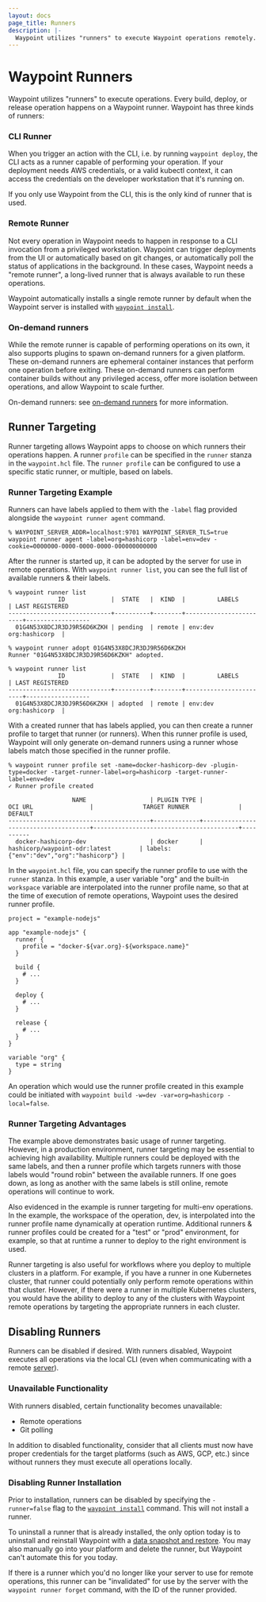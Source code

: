 ```yaml
---
layout: docs
page_title: Runners
description: |-
  Waypoint utilizes "runners" to execute Waypoint operations remotely. Runners are responsible for performing builds and deploys, polling projects for changes, and more.
---
```


# Waypoint Runners

Waypoint utilizes "runners" to execute operations. Every build, deploy, or release operation happens on
a Waypoint runner. Waypoint has three kinds of runners:

### CLI Runner

When you trigger an action with the CLI, i.e. by running `waypoint deploy`, the CLI acts as a runner
capable of performing your operation. If your deployment needs AWS credentials, or a valid kubectl context,
it can access the credentials on the developer workstation that it's running on.

If you only use Waypoint from the CLI, this is the only kind of runner that is used.

### Remote Runner

Not every operation in Waypoint needs to happen in response to a CLI invocation from a privileged workstation.
Waypoint can trigger deployments from the UI or automatically based on git changes, or automatically
poll the status of applications in the background. In these cases, Waypoint needs a "remote runner", a long-lived
runner that is always available to run these operations.

Waypoint automatically installs a single remote runner by default when the Waypoint
server is installed with [`waypoint install`](/commands/install).

### On-demand runners

While the remote runner is capable of performing operations on its own, it also supports plugins
to spawn on-demand runners for a given platform. These on-demand runners are ephemeral container instances that perform one operation before exiting. These on-demand runners can
perform container builds without any privileged access, offer more isolation between operations, and allow Waypoint
to scale further.

On-demand runners: see [on-demand runners](/docs/runner/on-demand-runner) for more information.

## Runner Targeting

Runner targeting allows Waypoint apps to choose on which runners their operations happen. A runner `profile` can be specified
in the `runner` stanza in the `waypoint.hcl` file. The `runner profile` can be configured to use a specific static runner,
or multiple, based on labels.

### Runner Targeting Example

Runners can have labels applied to them with the `-label` flag provided alongside the `waypoint runner agent` command.

```terminal
% WAYPOINT_SERVER_ADDR=localhost:9701 WAYPOINT_SERVER_TLS=true waypoint runner agent -label=org=hashicorp -label=env=dev -cookie=0000000-0000-0000-0000-000000000000
```

After the runner is started up, it can be adopted by the server for use in remote operations. With `waypoint runner list`,
you can see the full list of available runners & their labels.

```shell-session
% waypoint runner list
              ID             |  STATE   |  KIND  |         LABELS         | LAST REGISTERED
-----------------------------+----------+--------+------------------------+------------------
  01G4N53X8DCJR3DJ9R56D6KZKH | pending  | remote | env:dev org:hashicorp  |

% waypoint runner adopt 01G4N53X8DCJR3DJ9R56D6KZKH
Runner "01G4N53X8DCJR3DJ9R56D6KZKH" adopted.

% waypoint runner list
              ID             |  STATE   |  KIND  |         LABELS         | LAST REGISTERED
-----------------------------+----------+--------+------------------------+------------------
  01G4N53X8DCJR3DJ9R56D6KZKH | adopted  | remote | env:dev org:hashicorp  |
```

With a created runner that has labels applied, you can then create a runner profile to target that runner (or runners).
When this runner profile is used, Waypoint will only generate on-demand runners using a runner whose labels match those
specified in the runner profile.

```terminal
% waypoint runner profile set -name=docker-hashicorp-dev -plugin-type=docker -target-runner-label=org=hashicorp -target-runner-label=env=dev
✓ Runner profile created
```

```shell-session
                  NAME                  | PLUGIN TYPE |               OCI URL                |              TARGET RUNNER              | DEFAULT
----------------------------------------+-------------+--------------------------------------+-----------------------------------------+----------
  docker-hashicorp-dev                  | docker      | hashicorp/waypoint-odr:latest        | labels: {"env":"dev","org":"hashicorp"} |
```

In the `waypoint.hcl` file, you can specify the runner profile to use with the `runner` stanza. In this example, a user
variable "org" and the built-in `workspace` variable are interpolated into the runner profile name, so that at the time
of execution of remote operations, Waypoint uses the desired runner profile.

```hcl
project = "example-nodejs"

app "example-nodejs" {
  runner {
    profile = "docker-${var.org}-${workspace.name}"
  }

  build {
    # ...
  }

  deploy {
    # ...
  }

  release {
    # ...
  }
}

variable "org" {
  type = string
}
```

An operation which would use the runner profile created in this example could be initiated with `waypoint build -w=dev -var=org=hashicorp -local=false`.

### Runner Targeting Advantages

The example above demonstrates basic usage of runner targeting. However, in a production environment, runner targeting
may be essential to achieving high availability. Multiple runners could be deployed with the same labels, and then a
runner profile which targets runners with those labels would "round robin" between the available runners. If one goes down,
as long as another with the same labels is still online, remote operations will continue to work.

Also evidenced in the example is runner targeting for multi-env operations. In the example, the workspace of the operation,
dev, is interpolated into the runner profile name dynamically at operation runtime. Additional runners & runner profiles
could be created for a "test" or "prod" environment, for example, so that at runtime a runner to deploy to the right environment
is used.

Runner targeting is also useful for workflows where you deploy to multiple clusters in a platform. For example, if you have
a runner in one Kubernetes cluster, that runner could potentially only perform remote operations within that cluster. However,
if there were a runner in multiple Kubernetes clusters, you would have the ability to deploy to any of the clusters with
Waypoint remote operations by targeting the appropriate runners in each cluster.

## Disabling Runners

Runners can be disabled if desired. With runners disabled, Waypoint executes
all operations via the local CLI (even when communicating with a remote
[server](/docs/server)).

### Unavailable Functionality

With runners disabled, certain functionality becomes unavailable:

- Remote operations
- Git polling

In addition to disabled functionality, consider that all clients must now
have proper credentials for the target platforms (such as AWS, GCP, etc.)
since without runners they must execute all operations locally.

### Disabling Runner Installation

Prior to installation, runners can be disabled by specifying the
`-runner=false` flag to the [`waypoint install`](/commands/install) command.
This will not install a runner.

To uninstall a runner that is already installed, the only option today is
to uninstall and reinstall Waypoint with a
[data snapshot and restore](/docs/server/run/maintenance#backup-restore). You
may also manually go into your platform and delete the runner, but Waypoint
can't automate this for you today.

If there is a runner which you'd no longer like your server to use for remote
operations, this runner can be "invalidated" for use by the server with the
`waypoint runner forget` command, with the ID of the runner provided.
